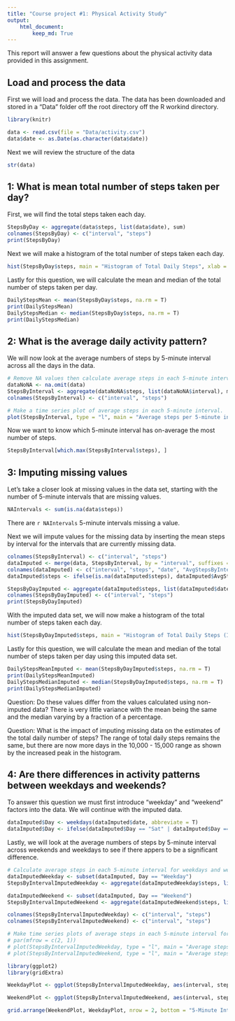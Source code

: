 ```yaml
---
title: "Course project #1: Physical Activity Study"
output:
    html_document:
        keep_md: True
---
```



This report will answer a few questions about the physical activity data provided in this assignment.

## Load and process the data

First we will load and process the data. The data has been downloaded and stored in a "Data" folder off the root directory off the R workind directory.

```r
library(knitr)

data <- read.csv(file = "Data/activity.csv")
data$date <- as.Date(as.character(data$date))
```

Next we will review the structure of the data
```r
str(data)
```

## 1: What is mean total number of steps taken per day?

First, we will find the total steps taken each day.

```r
StepsByDay <- aggregate(data$steps, list(data$date), sum)
colnames(StepsByDay) <- c("interval", "steps")
print(StepsByDay)
```

Next we will make a histogram of the total number of steps taken each day.
```r
hist(StepsByDay$steps, main = "Histogram of Total Daily Steps", xlab = "Total Daily Steps")
```

Lastly for this question, we will calculate the mean and median of the total number of steps taken per day.
```r
DailyStepsMean <- mean(StepsByDay$steps, na.rm = T)
print(DailyStepsMean)
DailyStepsMedian <- median(StepsByDay$steps, na.rm = T)
print(DailyStepsMedian)
```

## 2: What is the average daily activity pattern?

We will now look at the average numbers of steps by 5-minute interval across all the days in the data.
```r
# Remove NA values then calculate average steps in each 5-minute interval.
dataNoNA <- na.omit(data)
StepsByInterval <- aggregate(dataNoNA$steps, list(dataNoNA$interval), mean)
colnames(StepsByInterval) <- c("interval", "steps")

# Make a time series plot of average steps in each 5-minute interval.
plot(StepsByInterval, type = "l", main = "Average steps per 5-minute interval", xlab = "5-Minute Interval")
```

Now we want to know which 5-minute interval has on-average the most number of steps.
```r
StepsByInterval[which.max(StepsByInterval$steps), ]
```

## 3: Imputing missing values

Let's take a closer look at missing values in the data set, starting with the number of 5-minute intervals that are missing values.

```r
NAIntervals <- sum(is.na(data$steps))
```

There are `r NAIntervals` 5-minute intervals missing a value.

Next we will impute values for the missing data by inserting the mean steps by interval for the intervals that are currently missing data.
```r
colnames(StepsByInterval) <- c("interval", "steps")
dataImputed <- merge(data, StepsByInterval, by = "interval", suffixes = c(".data", ".StepsByInterval"))
colnames(dataImputed) <- c("interval", "steps", "date", "AvgStepsByInterval")
dataImputed$steps <- ifelse(is.na(dataImputed$steps), dataImputed$AvgStepsByInterval, dataImputed$steps)
```

```r
StepsByDayImputed <- aggregate(dataImputed$steps, list(dataImputed$date), sum)
colnames(StepsByDayImputed) <- c("interval", "steps")
print(StepsByDayImputed)
```

With the imputed data set, we will now make a histogram of the total number of steps taken each day.
```r
hist(StepsByDayImputed$steps, main = "Histogram of Total Daily Steps (Imputed)", xlab = "Total Daily Steps (Imputed)")
```

Lastly for this question, we will calculate the mean and median of the total number of steps taken per day using this imputed data set.
```r
DailyStepsMeanImputed <- mean(StepsByDayImputed$steps, na.rm = T)
print(DailyStepsMeanImputed)
DailyStepsMedianImputed <- median(StepsByDayImputed$steps, na.rm = T)
print(DailyStepsMedianImputed)
```

Question: Do these values differ from the values calculated using non-imputed data?
There is very little variance with the mean being the same and the median varying by a fraction of a percentage.

Question: What is the impact of imputing missing data on the estimates of the total daily number of steps?
The range of total daily steps remains the same, but there are now more days in the 10,000 - 15,000 range as shown by the increased peak in the histogram.

## 4: Are there differences in activity patterns between weekdays and weekends?

To answer this question we must first introduce "weekday" and "weekend" factors into the data. We will continue with the imputed data.
```r
dataImputed$Day <- weekdays(dataImputed$date, abbreviate = T)
dataImputed$Day <- ifelse(dataImputed$Day == "Sat" | dataImputed$Day == "Sun", "Weekend", "Weekday")
```

Lastly, we will look at the average numbers of steps by 5-minute interval across weekends and weekdays to see if there appers to be a significant difference.
```r
# Calculate average steps in each 5-minute interval for weekdays and weekends.
dataImputedWeekday <- subset(dataImputed, Day == "Weekday")
StepsByIntervalImputedWeekday <- aggregate(dataImputedWeekday$steps, list(dataImputedWeekday$interval), mean)

dataImputedWeekend <- subset(dataImputed, Day == "Weekend")
StepsByIntervalImputedWeekend <- aggregate(dataImputedWeekend$steps, list(dataImputedWeekend$interval), mean)

colnames(StepsByIntervalImputedWeekday) <- c("interval", "steps")
colnames(StepsByIntervalImputedWeekend) <- c("interval", "steps")

# Make time series plots of average steps in each 5-minute interval for weekends and weedays
# par(mfrow = c(2, 1))
# plot(StepsByIntervalImputedWeekday, type = "l", main = "Average steps per 5-minute interval", xlab = "5-Minute Interval")
# plot(StepsByIntervalImputedWeekend, type = "l", main = "Average steps per 5-minute interval", xlab = "5-Minute Interval")

library(ggplot2)
library(gridExtra)

WeekdayPlot <- ggplot(StepsByIntervalImputedWeekday, aes(interval, steps)) + geom_line(color = "blue") + ggtitle("Weekday") + theme(axis.title = element_blank(), plot.title = element_text(hjust = 0.5))

WeekendPlot <- ggplot(StepsByIntervalImputedWeekend, aes(interval, steps)) + geom_line(color = "blue") + ggtitle("Weekend") + theme(axis.title = element_blank(), plot.title = element_text(hjust = 0.5))

grid.arrange(WeekendPlot, WeekdayPlot, nrow = 2, bottom = "5-Minute Interval", left = "Steps")

```

